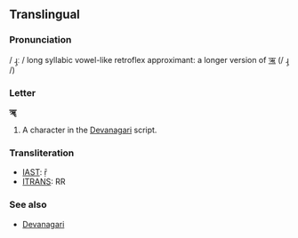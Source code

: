 ==Translingual==

===Pronunciation===
/ ɻ̩ː / long syllabic vowel-like retroflex approximant: a longer version of [[ऋ]] (/ ɻ̩ /)

===Letter===
'''ॠ'''

# A character in the [[Devanagari]] script.

===Transliteration===
*[[w:IAST|IAST]]: ṝ  
*[[w:ITRANS|ITRANS]]: RR

===See also===
*[[w:Devanagari|Devanagari]]